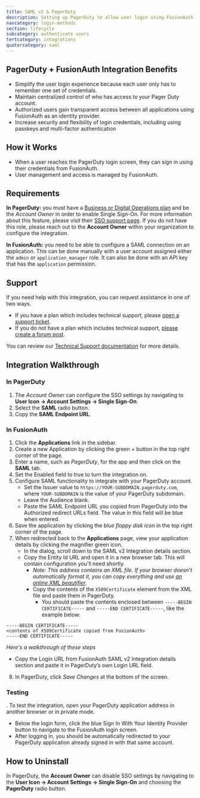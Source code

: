 ```yaml
---
title: SAML v2 & PagerDuty
description: Setting up PagerDuty to allow user login using FusionAuth via SAML v2.
navcategory: login-methods
section: lifecycle
subcategory: authenticate users
tertcategory: integrations
quatercategory: saml
---
```


## PagerDuty + FusionAuth Integration Benefits

* Simplify the user login experience because each user only has to remember one set of credentials.
* Maintain centralized control of who has access to your Pager Duty account.
* Authorized users gain transparent access between all applications using FusionAuth as an identity provider.
* Increase security and flexibility of login credentials, including using passkeys and multi-factor authentication

## How it Works

* When a user reaches the PagerDuty login screen, they can sign in using their credentials from FusionAuth.
* User management and access is managed by FusionAuth.

## Requirements

**In PagerDuty:** you must have a [Business or Digital Operations plan](https://www.pagerduty.com/pricing/) and be the *Account Owner* in order to enable Single Sign-On. For more information about this feature, please visit their [SSO support page](https://support.pagerduty.com/docs/sso). If you do not have this role, please reach out to the **Account Owner** within your organization to configure the integration.

**In FusionAuth:** you need to be able to configure a SAML connection on an application. This can be done manually with a user account assigned either the `admin` or `application_manager` role. It can also be done with an API key that has the `application` permission.

## Support

If you need help with this integration, you can request assistance in one of two ways.

* If you have a plan which includes technical support, please [open a support ticket](https://account.fusionauth.io/account/support/).
* If you do not have a plan which includes technical support, [please create a forum post](/community/forum/).

You can review our [Technical Support documentation](/docs/operate/troubleshooting/technical-support) for more details.

## Integration Walkthrough

### In PagerDuty

1. The _Account Owner_ can configure the SSO settings by navigating to <strong>User Icon -> Account Settings -> Single Sign-On</strong>.
2. Select the **SAML** radio button.
3. Copy the **SAML Endpoint URL**.

### In FusionAuth

1. Click the <strong>Applications</strong> link in the sidebar.
2. Create a new Application by clicking the green *+* button in the top right corner of the page.
3. Enter a name, such as *PagerDuty*, for the app and then click on the <strong>SAML</strong> tab.
4. Set the <InlineField>Enabled</InlineField> field to true to turn the integration on.
5. Configure SAML functionality to integrate with your PagerDuty account.
   * Set the <InlineField>Issuer</InlineField> value to `https://YOUR-SUBDOMAIN.pagerduty.com`, where `YOUR-SUBDOMAIN` is the value of your PagerDuty subdomain.
   * Leave the <InlineField>Audience</InlineField> blank.
   * Paste the <InlineUIElement>SAML Endpoint URL</InlineUIElement> you copied from PagerDuty into the <InlineField>Authorized redirect URLs</InlineField> field. The value in this field will be blue when entered.
6. Save the application by clicking the *blue floppy disk icon* in the top right corner of the page.
7. When redirected back to the <strong>Applications</strong> page, view your application details by clicking the magnifier green icon.
   * In the dialog, scroll down to the <InlineUIElement>SAML v2 Integration details</InlineUIElement> section.
   * Copy the <InlineUIElement>Entity Id</InlineUIElement> URL and open it in a new browser tab. This will contain configuration you'll need shortly.
     * _Note: This address contains an XML file. If your browser doesn’t automatically format it, you can copy everything and use [an online XML beautifier](https://xmlviewer.org/)_.
     * Copy the contents of the `X509Certificate` element from the XML file and paste them in PagerDuty.
       * You should paste the contents enclosed between `-----BEGIN CERTIFICATE-----` and `-----END CERTIFICATE-----`, like the example below:


```
-----BEGIN CERTIFICATE-----
<contents of X509Certificate copied from FusionAuth>
-----END CERTIFICATE-----
```

_Here's a walkthrough of these steps_

<YouTube id="ljhSRa8dy6I" />

   * Copy the <InlineUIElement>Login URL</InlineUIElement> from FusionAuth <InlineUIElement>SAML v2 Integration details</InlineUIElement> section and paste it in PagerDuty’s own <InlineField>Login URL</InlineField> field.
8. In PagerDuty, click *Save Changes* at the bottom of the screen.

### Testing

. To test the integration, open your PagerDuty application address in another browser or in private mode.
* Below the login form, click the blue <InlineUIElement>Sign In With Your Identity Provider</InlineUIElement> button to navigate to the FusionAuth login screen.
* After logging in, you should be automatically redirected to your PagerDuty application already signed in with that same account.

## How to Uninstall

In PagerDuty, the **Account Owner** can disable SSO settings by navigating to the <strong>User Icon -> Account Settings -> Single Sign-On</strong> and choosing the **PagerDuty** radio button.
